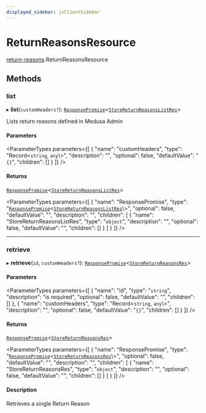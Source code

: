 ```yaml
---
displayed_sidebar: jsClientSidebar
---
```



# ReturnReasonsResource

[return-reasons](../../modules/return_reasons.mdx).ReturnReasonsResource

## Methods

### list

▸ **list**(`customHeaders?`): [`ResponsePromise`](../../swaps/modules/swaps.internal.mdx#responsepromise)<[`StoreReturnReasonsListRes`](../../internal/modules/admin_discounts.internal.internal.mdx#storereturnreasonslistres)\>

Lists return reasons defined in Medusa Admin

#### Parameters

<ParameterTypes parameters={[
  {
    "name": "customHeaders",
    "type": "Record<`string`, `any`\\>",
    "description": "",
    "optional": false,
    "defaultValue": "`{}`",
    "children": []
  }
]} />

#### Returns

[`ResponsePromise`](../../swaps/modules/swaps.internal.mdx#responsepromise)<[`StoreReturnReasonsListRes`](../../internal/modules/admin_discounts.internal.internal.mdx#storereturnreasonslistres)\>

<ParameterTypes parameters={[
  {
    "name": "ResponsePromise",
    "type": "[`ResponsePromise`](../../swaps/modules/swaps.internal.mdx#responsepromise)<[`StoreReturnReasonsListRes`](../../internal/modules/admin_discounts.internal.internal.mdx#storereturnreasonslistres)\\>",
    "optional": false,
    "defaultValue": "",
    "description": "",
    "children": [
      {
        "name": "StoreReturnReasonsListRes",
        "type": "`object`",
        "description": "",
        "optional": false,
        "defaultValue": "",
        "children": []
      }
    ]
  }
]} />

___

### retrieve

▸ **retrieve**(`id`, `customHeaders?`): [`ResponsePromise`](../../swaps/modules/swaps.internal.mdx#responsepromise)<[`StoreReturnReasonsRes`](../../internal/modules/admin_discounts.internal.internal.mdx#storereturnreasonsres)\>

#### Parameters

<ParameterTypes parameters={[
  {
    "name": "id",
    "type": "`string`",
    "description": "is required",
    "optional": false,
    "defaultValue": "",
    "children": []
  },
  {
    "name": "customHeaders",
    "type": "Record<`string`, `any`\\>",
    "description": "",
    "optional": false,
    "defaultValue": "`{}`",
    "children": []
  }
]} />

#### Returns

[`ResponsePromise`](../../swaps/modules/swaps.internal.mdx#responsepromise)<[`StoreReturnReasonsRes`](../../internal/modules/admin_discounts.internal.internal.mdx#storereturnreasonsres)\>

<ParameterTypes parameters={[
  {
    "name": "ResponsePromise",
    "type": "[`ResponsePromise`](../../swaps/modules/swaps.internal.mdx#responsepromise)<[`StoreReturnReasonsRes`](../../internal/modules/admin_discounts.internal.internal.mdx#storereturnreasonsres)\\>",
    "optional": false,
    "defaultValue": "",
    "description": "",
    "children": [
      {
        "name": "StoreReturnReasonsRes",
        "type": "`object`",
        "description": "",
        "optional": false,
        "defaultValue": "",
        "children": []
      }
    ]
  }
]} />

#### Description

Retrieves a single Return Reason
